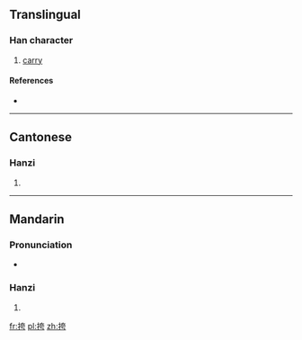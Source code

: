 ==Translingual==

===Han character===
{{Han char|rn=64|rad=手|as=06|sn=9|four=5402<sub>7</sub>|canj=手大一尸 (QKMS)}}

# [[carry]]

====References====
* {{Han ref|kx=0430.130|dkj=12051|dj=0780.060|hdz=31868.040|uh=630E|ud=25358|bh=CED8|bd=52952}}

----

==Cantonese==

===Hanzi===
{{yue-hanzi|jyut=|y=kwa3}}

# {{defn|lang=yue|sort=手06}}

----

==Mandarin==

===Pronunciation===
* {{audio|Zh-kuà.ogg|Audio}}

===Hanzi===
{{cmn-hanzi|pin=[[kū]] ([[ku1]])|wg=k'u<sup>1</sup>}}

# {{defn|lang=cmn|sort=手06}}

[[fr:挎]]
[[pl:挎]]
[[zh:挎]]